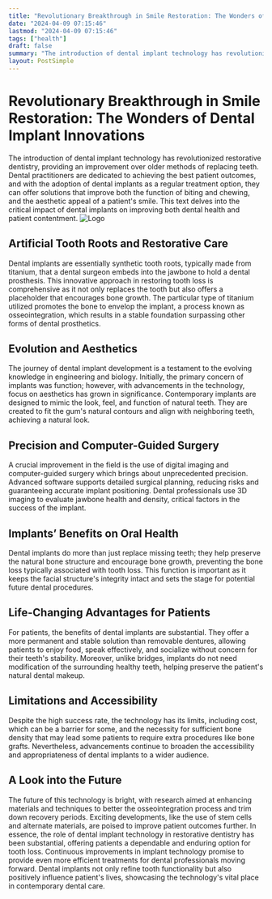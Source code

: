 ```yaml
---
title: "Revolutionary Breakthrough in Smile Restoration: The Wonders of Dental Implant Innovations"
date: "2024-04-09 07:15:46"
lastmod: "2024-04-09 07:15:46"
tags: ["health"]
draft: false
summary: "The introduction of dental implant technology has revolutionized restorative dentistry, providing an improvement over older methods of replacing teeth. Dental practitioners are dedicated to achieving the best patient outcomes, and with the adoption of dental implants as a regular treatment option, they can offer solutions that improve both the function of biting and chewing, and the aesthetic appeal of a patient's smile. This text delves into the critical impact of dental implants on improving both dental health and patient contentment."
layout: PostSimple
---
```

# Revolutionary Breakthrough in Smile Restoration: The Wonders of Dental Implant Innovations
The introduction of dental implant technology has revolutionized restorative dentistry, providing an improvement over older methods of replacing teeth. Dental practitioners are dedicated to achieving the best patient outcomes, and with the adoption of dental implants as a regular treatment option, they can offer solutions that improve both the function of biting and chewing, and the aesthetic appeal of a patient's smile. This text delves into the critical impact of dental implants on improving both dental health and patient contentment.
<img alt="Logo" src="https://cdn.seniorsselection.com/src_image/381fa4cea34d4ff36bf0e8ade633eb06.webp"/>
## Artificial Tooth Roots and Restorative Care
Dental implants are essentially synthetic tooth roots, typically made from titanium, that a dental surgeon embeds into the jawbone to hold a dental prosthesis. This innovative approach in restoring tooth loss is comprehensive as it not only replaces the tooth but also offers a placeholder that encourages bone growth. The particular type of titanium utilized promotes the bone to envelop the implant, a process known as osseointegration, which results in a stable foundation surpassing other forms of dental prosthetics.
## Evolution and Aesthetics
The journey of dental implant development is a testament to the evolving knowledge in engineering and biology. Initially, the primary concern of implants was function; however, with advancements in the technology, focus on aesthetics has grown in significance. Contemporary implants are designed to mimic the look, feel, and function of natural teeth. They are created to fit the gum's natural contours and align with neighboring teeth, achieving a natural look.
## Precision and Computer-Guided Surgery
A crucial improvement in the field is the use of digital imaging and computer-guided surgery which brings about unprecedented precision. Advanced software supports detailed surgical planning, reducing risks and guaranteeing accurate implant positioning. Dental professionals use 3D imaging to evaluate jawbone health and density, critical factors in the success of the implant.
## Implants’ Benefits on Oral Health
Dental implants do more than just replace missing teeth; they help preserve the natural bone structure and encourage bone growth, preventing the bone loss typically associated with tooth loss. This function is important as it keeps the facial structure's integrity intact and sets the stage for potential future dental procedures.
## Life-Changing Advantages for Patients
For patients, the benefits of dental implants are substantial. They offer a more permanent and stable solution than removable dentures, allowing patients to enjoy food, speak effectively, and socialize without concern for their teeth's stability. Moreover, unlike bridges, implants do not need modification of the surrounding healthy teeth, helping preserve the patient's natural dental makeup.
## Limitations and Accessibility
Despite the high success rate, the technology has its limits, including cost, which can be a barrier for some, and the necessity for sufficient bone density that may lead some patients to require extra procedures like bone grafts. Nevertheless, advancements continue to broaden the accessibility and appropriateness of dental implants to a wider audience.
## A Look into the Future
The future of this technology is bright, with research aimed at enhancing materials and techniques to better the osseointegration process and trim down recovery periods. Exciting developments, like the use of stem cells and alternate materials, are poised to improve patient outcomes further.
In essence, the role of dental implant technology in restorative dentistry has been substantial, offering patients a dependable and enduring option for tooth loss. Continuous improvements in implant technology promise to provide even more efficient treatments for dental professionals moving forward. Dental implants not only refine tooth functionality but also positively influence patient's lives, showcasing the technology's vital place in contemporary dental care.
        